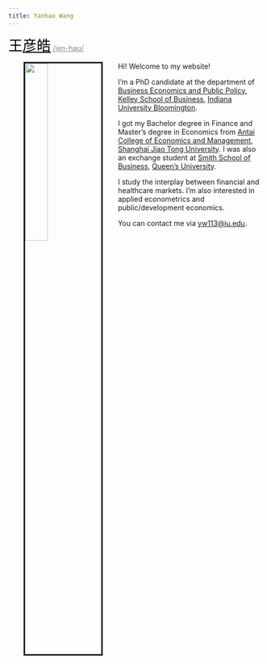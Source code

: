 ```yaml
---
title: Yanhao Wang 
---
```

<span style="color:Black; font-size: 21pt; font-family:'STFangsong'" >王<u>彦皓</u></span> <a href="https://www.chinesenamesinenglish.com/wiki/Yanhao" style="color:rgb(128,139,150)"> /jen-haʊ/ </a>

<link rel="stylesheet" href="style.css" type="text/css">

<img src="images/portait.jpg" style="width:30%; border:3px solid; margin-left: 30px; margin-right: 30px" align="left">

<!-- <span style="color:Black; font-size: 20pt; font-family:'Bebas Neue'" >Yanhao Wang</span>    <span style="color:Black; font-size: 20pt; font-family:'STFangsong'" >(王彦皓)</span> -->



Hi! Welcome to my website!

I'm a PhD candidate at the department of [Business Economics and Public Policy](https://kelley.iu.edu/faculty-research/departments/business-economics-public-policy/index.cshtml), [Kelley School of Business](https://kelley.iu.edu/), [Indiana University Bloomington](https://indiana.edu/).

I got my Bachelor degree in Finance and Master's degree in Economics from [Antai College of Economics and Management](http://www.acem.sjtu.edu.cn/), [Shanghai Jiao Tong University](https://www.sjtu.edu.cn/). I was also an exchange student at [Smith School of Business](https://smith.queensu.ca/index.php), [Queen's University](https://www.queensu.ca/). 

I study the interplay between financial and healthcare markets. I'm also interested in applied econometrics and public/development economics.

<!-- My CV is available [here](files/cv/CV_YanhaoWang_May2019.pdf). -->

You can contact me via [yw113@iu.edu](yw113@iu.edu).